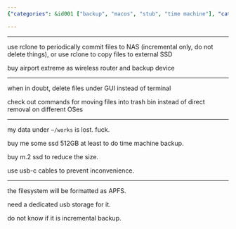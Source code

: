 ```yaml
---
{"categories": &id001 ["backup", "macos", "stub", "time machine"], "category": "Data Backup", "date": "2022-07-28 12:59:47", "description": "In this article, the author discusses their backup plan that involves using rclone to periodically commit files to a NAS or external SSD. They also consider using an Airport Extreme router and investing in an SSD with USB-C cables for improved efficiency and convenience.", "tags": *id001, "title": "Time Machine Nas Macos"}

---
```


------

use rclone to periodically commit files to NAS (incremental only, do not delete things), or use rclone to copy files to external SSD

buy airport extreme as wireless router and backup device

----

when in doubt, delete files under GUI instead of terminal

check out commands for moving files into trash bin instead of direct removal on different OSes

----

my data under `~/works` is lost. fuck.

buy me some ssd 512GB at least to do time machine backup.

buy m.2 ssd to reduce the size.

use usb-c cables to prevent inconvenience.

----

the filesystem will be formatted as APFS.

need a dedicated usb storage for it.

do not know if it is incremental backup.

